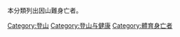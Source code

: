 本分類列出因山難身亡者。

[[Category:登山|Category:登山]]
[[Category:登山与健康|Category:登山与健康]]
[[Category:體育身亡者|Category:體育身亡者]]